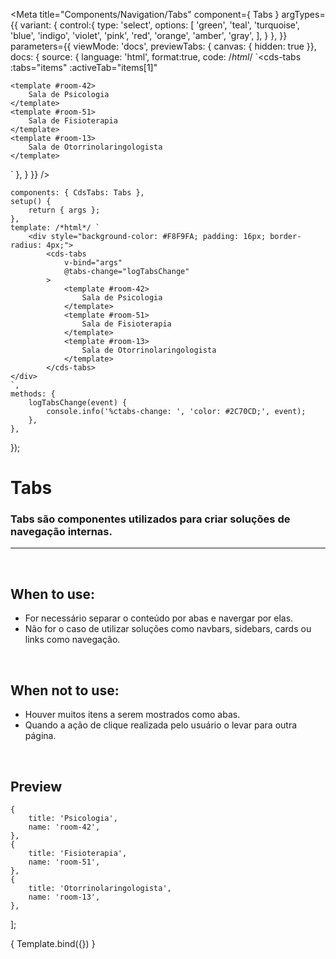 
<Meta
	title="Components/Navigation/Tabs"
	component={ Tabs }
	argTypes={{
		variant: {
			control:{
				type: 'select',
				options: [
					'green',
					'teal',
					'turquoise',
					'blue',
					'indigo',
					'violet',
					'pink',
					'red',
					'orange',
					'amber',
					'gray',
				],
			}
		},
	}}
	parameters={{
		viewMode: 'docs',
		previewTabs: { canvas: { hidden: true }},
		docs: {
			source: {
				language: 'html',
				format:true,
				code: /*html*/
`<cds-tabs
	:tabs="items"
	:activeTab="items[1]"
>
	<template #room-42>
		Sala de Psicologia
	</template>
	<template #room-51>
		Sala de Fisioterapia
	</template>
	<template #room-13>
		Sala de Otorrinolaringologista
	</template>
</cds-tabs>`
			},
		}
	}}
/>

	components: { CdsTabs: Tabs },
	setup() {
		return { args };
	},
	template: /*html*/ `
		<div style="background-color: #F8F9FA; padding: 16px; border-radius: 4px;">
			<cds-tabs
				v-bind="args"
				@tabs-change="logTabsChange"
			>
				<template #room-42>
					Sala de Psicologia
				</template>
				<template #room-51>
					Sala de Fisioterapia
				</template>
				<template #room-13>
					Sala de Otorrinolaringologista
				</template>
			</cds-tabs>
	</div>
	`,
	methods: {
		logTabsChange(event) {
			console.info('%ctabs-change: ', 'color: #2C70CD;', event);
		},
	},
});

# Tabs

### Tabs são componentes utilizados para criar soluções de navegação internas.
---
<br />

## When to use:
- For necessário separar o conteúdo por abas e navergar por elas.
- Não for o caso de utilizar soluções como navbars, sidebars, cards ou links como navegação.

<br />

## When not to use:
- Houver muitos itens a serem mostrados como abas.
- Quando a ação de clique realizada pelo usuário o levar para outra página.

<br />

## Preview

	{
		title: 'Psicologia',
		name: 'room-42',
	},
	{
		title: 'Fisioterapia',
		name: 'room-51',
	},
	{
		title: 'Otorrinolaringologista',
		name: 'room-13',
	},
];

<Canvas>
	<Story
		name="Tabs"
		args={{
			tabs: items,
			activeTab: items[1],
		}}
	>
		{ Template.bind({}) }
	</Story>
</Canvas>

<ArgsTable story="Tabs" />